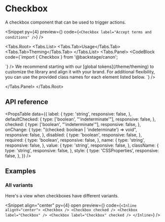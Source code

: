 
# Checkbox

A checkbox component that can be used to trigger actions.

<Snippet
  py={4}
  preview={<CheckboxPreview />}
  code={`<Checkbox label="Accept terms and conditions" />`}
/>

<Tabs.Root>
  <Tabs.List>
    <Tabs.Tab>Usage</Tabs.Tab>
    <Tabs.Tab>Theming</Tabs.Tab>
  </Tabs.List>
  <Tabs.Panel>
    <CodeBlock
      code={`import { Checkbox } from '@backstage/canon';

<Checkbox />
`}
    />
  </Tabs.Panel>
  <Tabs.Panel>
    We recommend starting with our [global tokens](/theme/theming) to customize the library and align it with
    your brand. For additional flexibility, you can use the provided class names for each element listed below.
    <CodeBlock
      code={`<Checkbox className="checkbox" />`}
    />

  </Tabs.Panel>
</Tabs.Root>

## API reference

<BaseUI href="https://base-ui.com/react/components/checkbox" />

<PropsTable
  data={{
    label: {
      type: 'string',
      responsive: false,
    },
    defaultChecked: {
      type: ['boolean', "'indeterminate'"],
      responsive: false,
    },
    checked: {
      type: ['boolean', "'indeterminate'"],
      responsive: false,
    },
    onChange: {
      type: "(checked: boolean | 'indeterminate') => void",
      responsive: false,
    },
    disabled: {
      type: 'boolean',
      responsive: false,
    },
    required: {
      type: 'boolean',
      responsive: false,
    },
    name: {
      type: 'string',
      responsive: false,
    },
    value: {
      type: 'string',
      responsive: false,
    },
    className: {
      type: 'string',
      responsive: false,
    },
    style: {
      type: 'CSSProperties',
      responsive: false,
    },
  }}
/>

## Examples

### All variants

Here's a view when checkboxes have different variants.

<Snippet
  align="center"
  py={4}
  open
  preview={<CheckboxAllVariants />}
  code={`<Inline alignY="center">
    <Checkbox />
    <Checkbox checked />
    <Checkbox label="Checkbox" />
    <Checkbox label="Checkbox" checked />
  </Inline>`}
/>
